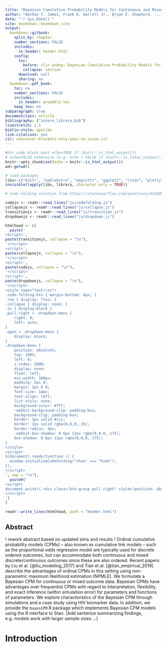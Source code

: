 ```yaml
---
title: "Bayesian Cumulative Probability Models for Continuous and Mixed Outcomes"
author: "Nathan T. James, Frank E. Harrell Jr., Bryan E. Shepherd, ..."
date: "`r Sys.Date()`"
site: bookdown::bookdown_site
output: 
  bookdown::gitbook:
    split_by: chapter
    number_sections: FALSE
    includes:
      in_header: header.html
    config:
      toc:
        before: <li> &nbsp; Bayesian Cumulative Probability Models for Continuous and Mixed Outcomes </li>
        collapse: section
      download: null
      sharing: no    
  bookdown::pdf_book:
    toc: no
    number_sections: FALSE
    includes:
      in_header: preamble.tex
    keep_tex: no
subparagraph: true
documentclass: article 
bibliography: ["zotero_library.bib"]
linestretch: 1.5
biblio-style: apalike
link-citations: yes
csl: vancouver-brackets-only-year-no-issue.csl
---
```


```r
#For code block want echo=TRUE if (knitr::is_html_output())
# echo=FALSE otherwise (e.g. echo = FALSE if (knitr::is_latex_output()))
knitr::opts_chunk$set(echo = knitr::is_html_output())
wd<-getwd()

# load packages
libs<-c("knitr", "kableExtra", "magrittr", "ggplot2", "rstan", "plotly", "bayesplot", "ggExtra", "xtable")
invisible(lapply(libs, library, character.only = TRUE))
```

```r
# code-folding solution from https://stackoverflow.com/questions/45360998/code-folding-in-bookdown

codejs <- readr::read_lines("js/codefolding.js")
collapsejs <- readr::read_lines("js/collapse.js")
transitionjs <- readr::read_lines("js/transition.js")
dropdownjs <- readr::read_lines("js/dropdown.js")

htmlhead <- c(
  paste('
<script>',
paste(transitionjs, collapse = "\n"),
'</script>
<script>',
paste(collapsejs, collapse = "\n"),
'</script>
<script>',
paste(codejs, collapse = "\n"),
'</script>
<script>',
paste(dropdownjs, collapse = "\n"),
'</script>
<style type="text/css">
.code-folding-btn { margin-bottom: 4px; }
.row { display: flex; }
.collapse { display: none; }
.in { display:block }
.pull-right > .dropdown-menu {
    right: 0;
    left: auto;
}
.open > .dropdown-menu {
    display: block;
}
.dropdown-menu {
    position: absolute;
    top: 100%;
    left: 0;
    z-index: 1000;
    display: none;
    float: left;
    min-width: 160px;
    padding: 5px 0;
    margin: 2px 0 0;
    font-size: 14px;
    text-align: left;
    list-style: none;
    background-color: #fff;
    -webkit-background-clip: padding-box;
    background-clip: padding-box;
    border: 1px solid #ccc;
    border: 1px solid rgba(0,0,0,.15);
    border-radius: 4px;
    -webkit-box-shadow: 0 6px 12px rgba(0,0,0,.175);
    box-shadow: 0 6px 12px rgba(0,0,0,.175);
}
</style>
<script>
$(document).ready(function () {
  window.initializeCodeFolding("show" === "hide");
});
</script>
', sep = "\n"),
  paste0('
<script>
document.write(\'<div class="btn-group pull-right" style="position: absolute; top: 20%; right: 2%; z-index: 200"><button type="button" class="btn btn-default btn-xs dropdown-toggle" data-toggle="dropdown" aria-haspopup="true" aria-expanded="true" data-_extension-text-contrast=""><span>Toggle All Code</span> <span class="caret"></span></button><ul class="dropdown-menu" style="min-width: 70px;"><li><a id="rmd-show-all-code" href="#">Show All</a></li><li><a id="rmd-hide-all-code" href="#">Hide All</a></li></ul></div>\')
</script>
')
)

readr::write_lines(htmlhead, path = "header.html")
```

## Abstract

! rework abstract based on updated sims and results !
Ordinal cumulative probability models (CPMs) -- also known as cumulative link models -- such as the proportional odds regression model are typically used for discrete ordered outcomes, but can accommodate both continuous and mixed discrete/continuous outcomes since these are also ordered.  Recent papers by Liu et al. [@liu_modeling_2017] and Tian et al. [@tian_empirical_2019] describe the advantages of ordinal CPMs in this setting using non-parametric maximum likelihood estimation (NPMLE). We formulate a Bayesian CPM for continuous or mixed outcome data. Bayesian CPMs have advantages over frequentist CPMs with regard to interpretation, flexibility, and exact inference (within simulation error) for parameters and functions of parameters<!--when the log-likelihood is not well-approximated by a quadratic function-->. We explore characteristics of the Bayesian CPM through simulations and a case study using HIV biomarker data. In addition, we provide the `bayesCPM` R package which implements Bayesian CPM models using the R interface to Stan. [Add sentence summarizing findings, e.g. models work with larger sample sizes ...]

<!-- comparison to BNP?? -->

# Introduction